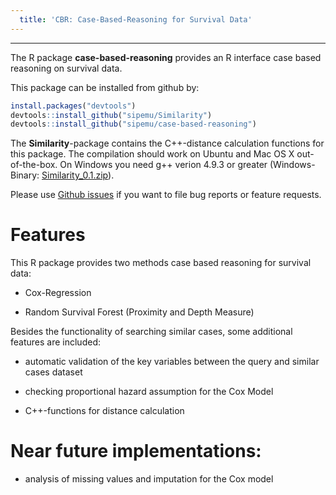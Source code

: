 ```yaml
---
  title: 'CBR: Case-Based-Reasoning for Survival Data'
---
```

  
  
---
  
The R package **case-based-reasoning** provides an R interface case based reasoning on survival data.

This package can be installed from github by: 
```r
install.packages("devtools")
devtools::install_github("sipemu/Similarity")
devtools::install_github("sipemu/case-based-reasoning")
```

The **Similarity**-package contains the C++-distance calculation functions for this package. The compilation should work on Ubuntu and Mac OS X out-of-the-box. On Windows you need g++ verion 4.9.3 or greater (Windows- Binary: [Similarity_0.1.zip](Similarity/Similarity_0.1.zip)).

Please use [Github issues](https://github.com/sipemu/case-based-reasoning/issues) if you want to file bug reports or feature requests.

# Features

This R package provides two methods case based reasoning for survival data:

- Cox-Regression

- Random Survival Forest (Proximity and Depth Measure)

Besides the functionality of searching similar cases, some additional features are included:

- automatic validation of the key variables between the query and similar cases dataset

- checking proportional hazard assumption for the Cox Model

- C++-functions for distance calculation


# Near future implementations:

- analysis of missing values and imputation for the Cox model

<br>
